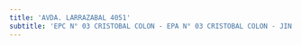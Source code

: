 ```yaml
---
title: 'AVDA. LARRAZABAL 4051'
subtitle: 'EPC N° 03 CRISTOBAL COLON - EPA N° 03 CRISTOBAL COLON - JIN A (EPCJS 03/21°)'
---
```




